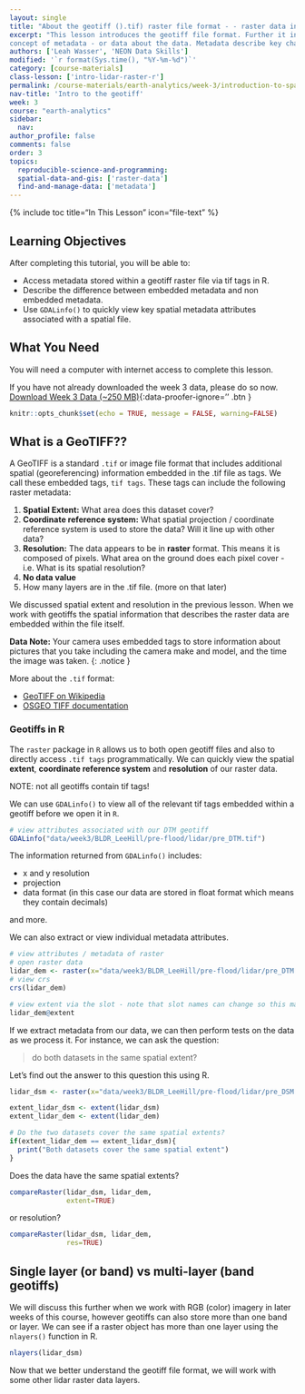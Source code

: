 ```yaml
---
layout: single
title: "About the geotiff ().tif) raster file format - - raster data in R "
excerpt: "This lesson introduces the geotiff file format. Further it introduces the
concept of metadata - or data about the data. Metadata describe key characteristics of a data set. For spatial data these characteristics including CRS, resolution and spatial extent. Here we discuss the use of tif tags or metadata embedded within a geotiff file as they can be used to explore data programatically."
authors: ['Leah Wasser', 'NEON Data Skills']
modified: '`r format(Sys.time(), "%Y-%m-%d")`'
category: [course-materials]
class-lesson: ['intro-lidar-raster-r']
permalink: /course-materials/earth-analytics/week-3/introduction-to-spatial-metadata-r/
nav-title: 'Intro to the geotiff'
week: 3
course: "earth-analytics"
sidebar:
  nav:
author_profile: false
comments: false
order: 3
topics:
  reproducible-science-and-programming:
  spatial-data-and-gis: ['raster-data']
  find-and-manage-data: ['metadata']
---
```


{% include toc title="In This Lesson" icon="file-text" %}

<div class='notice--success' markdown="1">

## <i class="fa fa-graduation-cap" aria-hidden="true"></i> Learning Objectives

After completing this tutorial, you will be able to:

* Access metadata stored within a geotiff raster file via tif tags in R.
* Describe the difference between embedded metadata and non embedded metadata.
* Use `GDALinfo()` to quickly view key spatial metadata attributes associated with a spatial file.

## <i class="fa fa-check-square-o fa-2" aria-hidden="true"></i> What You Need

You will need a computer with internet access to complete this lesson.

If you have not already downloaded the week 3 data, please do so now.
[<i class="fa fa-download" aria-hidden="true"></i> Download Week 3 Data (~250 MB)](https://ndownloader.figshare.com/files/7446715){:data-proofer-ignore='' .btn }

</div>

```r
knitr::opts_chunk$set(echo = TRUE, message = FALSE, warning=FALSE)
```

## What is a GeoTIFF??

A GeoTIFF is a standard `.tif` or image file format that includes additional spatial
(georeferencing) information embedded in the .tif file as tags. We call these embedded
tags, `tif tags`. These tags can include the following raster metadata:

1. **Spatial Extent:** What area does this dataset cover?
2. **Coordinate reference system:** What spatial projection / coordinate reference
system is used to store the data? Will it line up with other data?
3. **Resolution:** The data appears to be in **raster** format. This means it is
composed of pixels. What area on the ground does each pixel cover - i.e. What is
its spatial resolution?
4. **No data value**
5. How many layers are in the .tif file. (more on that later)

We discussed spatial extent and resolution in the previous lesson. When we work with
geotiffs the spatial information that describes the raster data are embedded within
the file itself.

<i class="fa fa-star"></i> **Data Note:**  Your camera uses embedded tags to store
information about pictures that you take including the camera make and model,
and the time the image was taken.
{: .notice }

More about the  `.tif` format:

* <a href="https://en.wikipedia.org/wiki/GeoTIFF" target="_blank"> GeoTIFF on Wikipedia</a>
* <a href="https://trac.osgeo.org/geotiff/" target="_blank"> OSGEO TIFF documentation</a>

### Geotiffs in R

The `raster` package in `R` allows us to both open geotiff files and also to
directly access `.tif tags`
programmatically. We can quickly view the spatial **extent**,
**coordinate reference system** and **resolution** of our raster data.

NOTE: not all geotiffs contain tif tags!

We can use `GDALinfo()` to view all of the relevant tif tags embedded within a
geotiff before we open it in `R`.

```r
# view attributes associated with our DTM geotiff
GDALinfo("data/week3/BLDR_LeeHill/pre-flood/lidar/pre_DTM.tif")
```

The information returned from `GDALinfo()` includes:

* x and y resolution
* projection
* data format (in this case our data are stored in float format which means they contain decimals)

and more.

We can also extract or view individual metadata attributes.

```r
# view attributes / metadata of raster
# open raster data
lidar_dem <- raster(x="data/week3/BLDR_LeeHill/pre-flood/lidar/pre_DTM.tif")
# view crs
crs(lidar_dem)

# view extent via the slot - note that slot names can change so this may not always work.
lidar_dem@extent

```

If we extract metadata from our data, we can then perform tests on the data as
we process it. For instance, we can ask the question:

> do both datasets in the same spatial extent?

Let's find out the answer to this question this using R.

```r
lidar_dsm <- raster(x="data/week3/BLDR_LeeHill/pre-flood/lidar/pre_DSM.tif")

extent_lidar_dsm <- extent(lidar_dsm)
extent_lidar_dem <- extent(lidar_dem)

# Do the two datasets cover the same spatial extents?
if(extent_lidar_dem == extent_lidar_dsm){
  print("Both datasets cover the same spatial extent")
}

```

Does the data have the same spatial extents?

```r
compareRaster(lidar_dsm, lidar_dem,
              extent=TRUE)
```

or resolution?

```r
compareRaster(lidar_dsm, lidar_dem,
              res=TRUE)
```


## Single layer (or band) vs multi-layer (band geotiffs)

We will discuss this further when we work with RGB (color) imagery in later weeks
of this course, however geotiffs can also store more than one band or layer. We
can see if a raster object has more than one layer using the `nlayers()` function
in R.

```r
nlayers(lidar_dsm)
```

Now that we better understand the geotiff file format, we will work with some
other lidar raster data layers.
